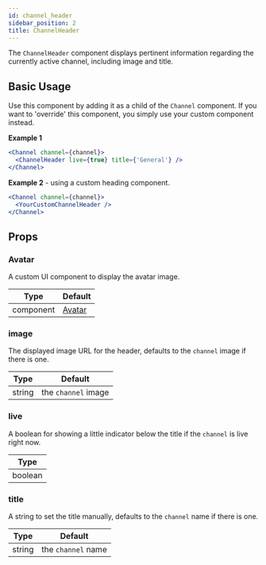```yaml
---
id: channel_header
sidebar_position: 2
title: ChannelHeader
---
```


The `ChannelHeader` component displays pertinent information regarding the currently active channel, including image and title.

## Basic Usage

Use this component by adding it as a child of the `Channel` component. If you want to 'override' this component, you simply use your custom component instead.

**Example 1**

```jsx
<Channel channel={channel}>
  <ChannelHeader live={true} title={'General'} />
</Channel>
```

**Example 2** - using a custom heading component.

```jsx
<Channel channel={channel}>
  <YourCustomChannelHeader />
</Channel>
```

## Props

### Avatar

A custom UI component to display the avatar image.

| Type      | Default                                                                                               |
| --------- | ----------------------------------------------------------------------------------------------------- |
| component | [Avatar](https://github.com/GetStream/stream-chat-react/blob/master/src/components/Avatar/Avatar.tsx) |

### image

The displayed image URL for the header, defaults to the `channel` image if there is one.

| Type   | Default             |
| ------ | ------------------- |
| string | the `channel` image |

### live

A boolean for showing a little indicator below the title if the `channel` is live right now.

| Type    |
| ------- |
| boolean |

### title

A string to set the title manually, defaults to the `channel` name if there is one.

| Type   | Default            |
| ------ | ------------------ |
| string | the `channel` name |
